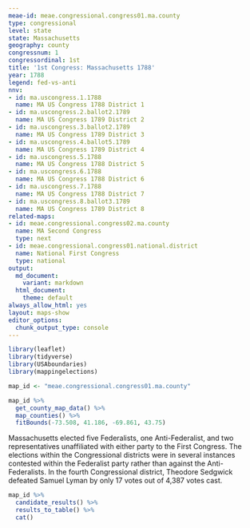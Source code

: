 ```yaml
---
meae-id: meae.congressional.congress01.ma.county
type: congressional
level: state
state: Massachusetts
geography: county
congressnum: 1
congressordinal: 1st
title: '1st Congress: Massachusetts 1788'
year: 1788
legend: fed-vs-anti
nnv:
- id: ma.uscongress.1.1788
  name: MA US Congress 1788 District 1
- id: ma.uscongress.2.ballot2.1789
  name: MA US Congress 1789 District 2
- id: ma.uscongress.3.ballot2.1789
  name: MA US Congress 1789 District 3
- id: ma.uscongress.4.ballot5.1789
  name: MA US Congress 1789 District 4
- id: ma.uscongress.5.1788
  name: MA US Congress 1788 District 5
- id: ma.uscongress.6.1788
  name: MA US Congress 1788 District 6
- id: ma.uscongress.7.1788
  name: MA US Congress 1788 District 7
- id: ma.uscongress.8.ballot3.1789
  name: MA US Congress 1789 District 8
related-maps:
- id: meae.congressional.congress02.ma.county
  name: MA Second Congress
  type: next
- id: meae.congressional.congress01.national.district
  name: National First Congress
  type: national
output:
  md_document:
    variant: markdown
  html_document:
    theme: default
always_allow_html: yes
layout: maps-show
editor_options: 
  chunk_output_type: console
---
```


```r
library(leaflet)
library(tidyverse)
library(USAboundaries)
library(mappingelections)

map_id <- "meae.congressional.congress01.ma.county"
```

<div class="map">

```r
map_id %>%
  get_county_map_data() %>% 
  map_counties() %>% 
  fitBounds(-73.508, 41.186, -69.861, 43.75)
```

</div>

Massachusetts elected five Federalists, one Anti-Federalist, and two representatives unaffiliated with either party to the First Congress. The elections within the Congressional districts were in several instances contested within the Federalist party rather than against the Anti-Federalists. In the fourth Congressional district, Theodore Sedgwick defeated Samuel Lyman by only 17 votes out of 4,387 votes cast.

<div class="results-table">

```r
map_id %>%
  candidate_results() %>%
  results_to_table() %>%
  cat()
```

</div>
